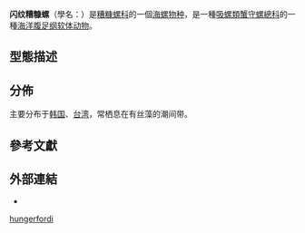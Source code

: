{{Speciesbox
 | taxon = Alaba hungerfordi
 | authority = G. B. Sowerby III, 1894{{r|WoRMS_716491}}
 | synonyms_ref =
 | synonyms =
* ''Diffalaba hungerfordi'' {{small|G. B. Sowerby III, 1894}}{{r|WoRMS_716491}}
}}

'''闪纹糟糠螺'''（學名：''{{lang|la|Alaba hungerfordi}}''）是[[糟糠螺科|糟糠螺科]]的一個[[海螺|海螺]][[物种|物种]]，是一種[[吸螺類|吸螺類]][[蟹守螺總科|蟹守螺總科]]的一種[[海洋生物|海洋]][[腹足纲|腹足纲]][[软体动物|软体动物]]{{r|WoRMS_390475|shell_3489}}。

==型態描述==
{{Empty section|date=May 2010}}

==分佈==
主要分布于[[韩国|韩国]]、[[台湾|台湾]]{{r|WoRMS_390475|shell_3489}}，常栖息在有丝藻的潮间带{{r|shell_3489}}。

==參考文獻==
{{reflist|refs=
<ref name="shell_3489">{{cite web
 |url=http://shell.sinica.edu.tw/chinese/shellbase_detail.php?science_no=3489
 |title=国际贝库：闪纹糟糠螺
 |publisher=台湾贝类资料库
 |access-date=2019-05-03
 |language=zh-hant
 |archive-date=2016-03-04
 |archive-url=https://web.archive.org/web/20160304125929/http://shell.sinica.edu.tw/chinese/shellbase_detail.php?science_no=3489
 |dead-url=no
 }}</ref>
<ref name="WoRMS_390475">{{WoRMS |id=390475 |title=''Alaba hungerfordi'' G. B. Sowerby III, 1894 |access-date=2019-05-03 }}</ref>
<ref name="WoRMS_716491">{{WoRMS |id=716491|title=''Diffalaba hungerfordi'' G. B. Sowerby III, 1894 |last=Bouchet |first=P. |authorlink=菲利普·布歇特 |access-date=2019-05-03 }}</ref>
}}

==外部連結==
*
{{Taxonbar|from=Q4705148}}
[[Category:糟糠螺屬|hungerfordi]]
{{Mollusc-stub}}